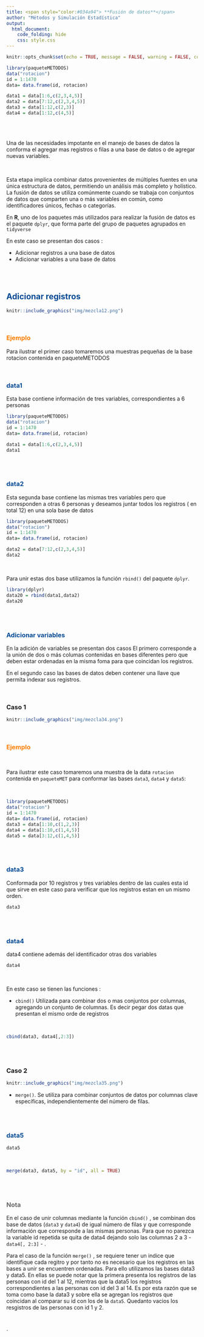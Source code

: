 ```yaml
---
title: <span style="color:#034a94"> **Fusión de datos**</span>
author: "Métodos y Simulación Estadística"
output:
  html_document:
    code_folding: hide
    css: style.css
---
```


```r
knitr::opts_chunk$set(echo = TRUE, message = FALSE, warning = FALSE, comment = NA)

library(paqueteMETODOS)
data("rotacion")
id = 1:1470
data= data.frame(id, rotacion)

data1 = data[1:6,c(2,3,4,5)]
data2 = data[7:12,c(2,3,4,5)]
data3 = data[1:12,c(2,3)]
data4 = data[1:12,c(4,5)] 
```

<br/><br/>

Una de las necesidades impotante en el manejo de bases de datos la conforma el agregar mas registros o filas a una base de datos o de agregar nuevas variables.

<br/>

Esta etapa implica combinar datos provenientes de múltiples fuentes en una única estructura de datos, permitiendo un análisis más completo y holístico. La fusión de datos se utiliza comúnmente cuando se trabaja con conjuntos de datos que comparten una o más variables en común, como identificadores únicos, fechas o categorías.


En **R**, uno de los paquetes más utilizados para realizar la fusión de datos es el paquete `dplyr`, que forma parte del grupo de paquetes agrupados en `tidyverse`


En este caso se presentan dos casos :

* Adicionar registros a una base de datos 
* Adicionar variables a una base de datos

<br/><br/>

## <span style="color:#034a94"> **Adicionar registros**</span>


```r
knitr::include_graphics("img/mezcla12.png")
```



<br/>

### <span style="color:#FF7F00"> **Ejemplo**</span>

Para ilustrar el primer caso tomaremos una muestras pequeñas de la base rotacion contenida en paqueteMETODOS

<br/>

### <span style="color:#034a94"> **data1**</span>

Esta base contiene información de tres variables, correspondientes a 6 personas


```r

library(paqueteMETODOS)
data("rotacion")
id = 1:1470
data= data.frame(id, rotacion)

data1 = data[1:6,c(2,3,4,5)]
data1
```

<br/><br/>

### <span style="color:#034a94"> **data2**</span>

Esta segunda base contiene las mismas tres variables pero que corresponden a otras 6 personas y deseamos juntar todos los registros ( en total 12) en una sola base de datos

```r

library(paqueteMETODOS)
data("rotacion")
id = 1:1470
data= data.frame(id, rotacion)

data2 = data[7:12,c(2,3,4,5)]
data2
```

<br/>

Para unir estas dos base utilizamos la función `rbind()` del paquete `dplyr`.


```r
library(dplyr)
data20 = rbind(data1,data2)
data20
```


<br/><br/>

### <span style="color:#034a94"> **Adicionar variables**</span>

En la adición de variables se presentan dos casos El primero corresponde a la unión de dos o más columas contenidas en bases diferentes pero que deben estar ordenadas en la misma foma para que coincidan los registros.

En el segundo caso las bases de datos deben contener una llave que permita indexar sus registros.


<br/>

### **Caso 1**



```r
knitr::include_graphics("img/mezcla34.png")
```

<br/>

### <span style="color:#FF7F00"> **Ejemplo**</span>

<br/>

Para ilustrar este caso tomaremos una muestra de la data `rotacion` contenida en `paqueteMET` para conformar las bases `data3`, `data4` y `data5`: 


<br/>

```r
library(paqueteMETODOS)
data("rotacion")
id = 1:1470
data= data.frame(id, rotacion)
data3 = data[1:10,c(1,2,3)]
data4 = data[1:10,c(1,4,5)]
data5 = data[3:12,c(1,4,5)]
```

<br/><br/>

### <span style="color:#034a94"> **data3**</span>

Conformada por 10 registros y tres variables dentro de las cuales esta id que sirve en este caso para verificar que los registros estan en un mismo orden.


```r
data3
```


<br/><br/>


### <span style="color:#034a94"> **data4**</span>

data4 contiene además del identificador otras dos variables

```r
data4
```



<br/>

En este caso se tienen las funciones :

* `cbind()` Utilizada para combinar dos o mas conjuntos por columnas, agregando un conjunto de columnas. Es decir pegar dos datas que presentan el mismo orde de registros


<br/>

```r
cbind(data3, data4[,2:3])
```

<br/><br/>

### **Caso 2**

```r
knitr::include_graphics("img/mezcla35.png")
```


* `merge()`. Se utiliza para combinar conjuntos de datos por columnas clave específicas, independientemente del número de filas. 


<br/><br/>

### <span style="color:#034a94"> **data5**</span>
```r
data5
```

<br/>

```r
merge(data3, data5, by = "id", all = TRUE)
```

<br/><br/>

<div class="content-box-gray">

### <span style="color:#686868"> **Nota**</span>

En el caso de unir columnas mediante la función `cbind()` , se combinan dos base de datos (`data3` y `data4`) de igual número de filas y que corresponde información que corresponde a las mismas personas. Para que no parezca la variable id repetida se quita de data4 dejando solo las columnas 2 a 3 - `data4[, 2:3]` - .

Para el caso de la función `merge()` , se requiere tener un indice que identifique cada regitro y por tanto no es necesario que los registros en las bases a unir se encuentren ordenadas. Para ello utilizamos las bases data3 y data5. En ellas se puede notar que la primera presenta los registros de las personas con id del 1 al 12, mientras que la data5 los registros correspondientes a las personas con id del 3 al 14. Es por esta razón que se toma como base la data3 y sobre ella se agregan los registros que coincidan al comparar su id con los de la `data5`. Quedanto vacios los resgistros de las personas con id 1 y 2.

</div>

<br/><br/>
`

